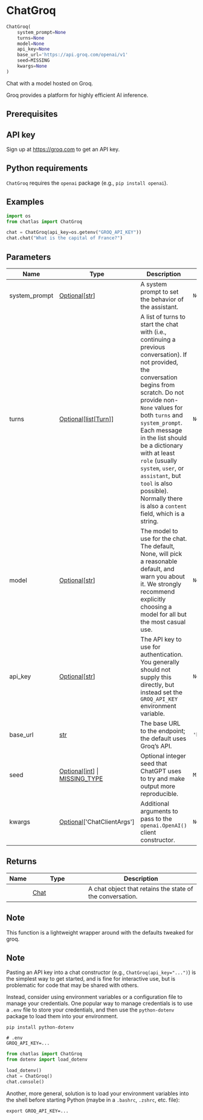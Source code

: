 # ChatGroq { #chatlas.ChatGroq }

```python
ChatGroq(
    system_prompt=None
    turns=None
    model=None
    api_key=None
    base_url='https://api.groq.com/openai/v1'
    seed=MISSING
    kwargs=None
)
```

Chat with a model hosted on Groq.

Groq provides a platform for highly efficient AI inference.

## Prerequisites {.doc-section .doc-section-prerequisites}


::: {.callout-note}
## API key

Sign up at <https://groq.com> to get an API key.
:::

::: {.callout-note}
## Python requirements

`ChatGroq` requires the `openai` package (e.g., `pip install openai`).
:::

## Examples {.doc-section .doc-section-examples}

```python
import os
from chatlas import ChatGroq

chat = ChatGroq(api_key=os.getenv("GROQ_API_KEY"))
chat.chat("What is the capital of France?")
```

## Parameters {.doc-section .doc-section-parameters}

| Name          | Type                                                                                           | Description                                                                                                                                                                                                                                                                                                                                                                                                                 | Default                            |
|---------------|------------------------------------------------------------------------------------------------|-----------------------------------------------------------------------------------------------------------------------------------------------------------------------------------------------------------------------------------------------------------------------------------------------------------------------------------------------------------------------------------------------------------------------------|------------------------------------|
| system_prompt | [Optional](`typing.Optional`)\[[str](`str`)\]                                                  | A system prompt to set the behavior of the assistant.                                                                                                                                                                                                                                                                                                                                                                       | `None`                             |
| turns         | [Optional](`typing.Optional`)\[[list](`list`)\[[Turn](`chatlas._turn.Turn`)\]\]                | A list of turns to start the chat with (i.e., continuing a previous conversation). If not provided, the conversation begins from scratch. Do not provide non-`None` values for both `turns` and `system_prompt`. Each message in the list should be a dictionary with at least `role` (usually `system`, `user`, or `assistant`, but `tool` is also possible). Normally there is also a `content` field, which is a string. | `None`                             |
| model         | [Optional](`typing.Optional`)\[[str](`str`)\]                                                  | The model to use for the chat. The default, None, will pick a reasonable default, and warn you about it. We strongly recommend explicitly choosing a model for all but the most casual use.                                                                                                                                                                                                                                 | `None`                             |
| api_key       | [Optional](`typing.Optional`)\[[str](`str`)\]                                                  | The API key to use for authentication. You generally should not supply this directly, but instead set the `GROQ_API_KEY` environment variable.                                                                                                                                                                                                                                                                              | `None`                             |
| base_url      | [str](`str`)                                                                                   | The base URL to the endpoint; the default uses Groq's API.                                                                                                                                                                                                                                                                                                                                                                  | `'https://api.groq.com/openai/v1'` |
| seed          | [Optional](`typing.Optional`)\[[int](`int`)\] \| [MISSING_TYPE](`chatlas._utils.MISSING_TYPE`) | Optional integer seed that ChatGPT uses to try and make output more reproducible.                                                                                                                                                                                                                                                                                                                                           | `MISSING`                          |
| kwargs        | [Optional](`typing.Optional`)\[\'ChatClientArgs\'\]                                            | Additional arguments to pass to the `openai.OpenAI()` client constructor.                                                                                                                                                                                                                                                                                                                                                   | `None`                             |

## Returns {.doc-section .doc-section-returns}

| Name   | Type                         | Description                                               |
|--------|------------------------------|-----------------------------------------------------------|
|        | [Chat](`chatlas._chat.Chat`) | A chat object that retains the state of the conversation. |

## Note {.doc-section .doc-section-note}

This function is a lightweight wrapper around [](`~chatlas.ChatOpenAI`) with
the defaults tweaked for groq.

## Note {.doc-section .doc-section-note}

Pasting an API key into a chat constructor (e.g., `ChatGroq(api_key="...")`)
is the simplest way to get started, and is fine for interactive use, but is
problematic for code that may be shared with others.

Instead, consider using environment variables or a configuration file to manage
your credentials. One popular way to manage credentials is to use a `.env` file
to store your credentials, and then use the `python-dotenv` package to load them
into your environment.

```shell
pip install python-dotenv
```

```shell
# .env
GROQ_API_KEY=...
```

```python
from chatlas import ChatGroq
from dotenv import load_dotenv

load_dotenv()
chat = ChatGroq()
chat.console()
```

Another, more general, solution is to load your environment variables into the shell
before starting Python (maybe in a `.bashrc`, `.zshrc`, etc. file):

```shell
export GROQ_API_KEY=...
```